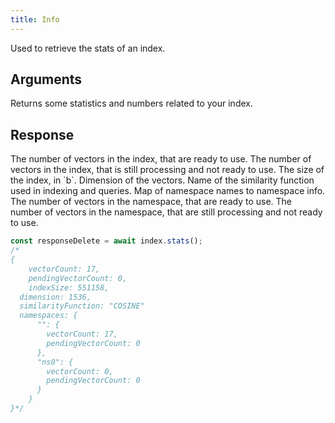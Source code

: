 ```yaml
---
title: Info
---
```


Used to retrieve the stats of an index.

## Arguments

<ResponseField name="IDs" type="string[] | number[]" required>
  Returns some statistics and numbers related to your index.
</ResponseField>

## Response

<ResponseField name="vectorCount" type="number" required>
  The number of vectors in the index, that are ready to use.
</ResponseField>
<ResponseField name="pendingVectorCount" type="number" required>
  The number of vectors in the index, that is still processing and not ready to
  use.
</ResponseField>
<ResponseField name="indexSize" type="number" required>
  The size of the index, in `b`.
</ResponseField>
<ResponseField name="dimension" type="number" required>
  Dimension of the vectors.
</ResponseField>
<ResponseField name="similarityFunction" type="string" required>
  Name of the similarity function used in indexing and queries.
</ResponseField>
<ResponseField name="namespaces" type="object" required>
  Map of namespace names to namespace info.
  <Expandable title="Namespace Info Properties">
    <ResponseField name="vectorCount" type="number">
      The number of vectors in the namespace, that are ready to use.
    </ResponseField>
    <ResponseField name="pendingVectorCount" type="number">
      The number of vectors in the namespace, that are still processing and not
      ready to use.
    </ResponseField>
  </Expandable>
</ResponseField>

<RequestExample>

```typescript Basic
const responseDelete = await index.stats();
/*
{ 
	vectorCount: 17,
 	pendingVectorCount: 0,
	indexSize: 551158,
  dimension: 1536,
  similarityFunction: "COSINE"
  namespaces: {
      "": {
        vectorCount: 17,
        pendingVectorCount: 0
      },
      "ns0": {
        vectorCount: 0,
        pendingVectorCount: 0
      }
    }
}*/
```

</RequestExample>
